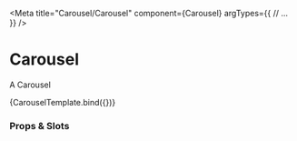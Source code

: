 
<Meta
	title="Carousel/Carousel"
	component={Carousel}
	argTypes={{
		// ...
	}}
/>

# Carousel

A Carousel


<Canvas>
	<Story
		name="Overview"
		parameters={{
			docs: {
				source: {
					type: "dynamic",
					format: true,
				},
			},
	  }}
		args={{
			heading: 'Heading',
			subheading: 'Subheading',
			items: [
				{
					name: 'component'
				}
			]
		}}
  >
		{CarouselTemplate.bind({})}
	</Story>
</Canvas>

### Props & Slots

<ArgsTable story="Overview" />